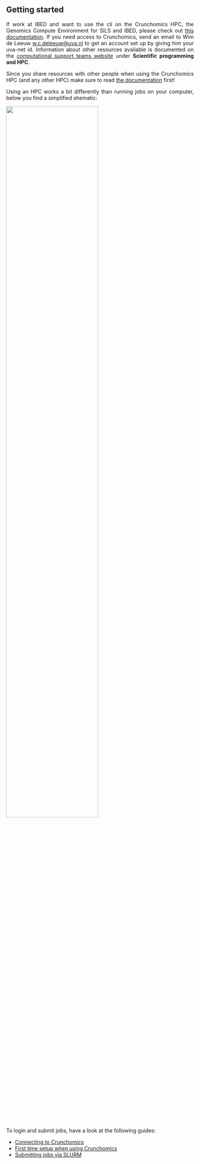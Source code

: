 <div style="text-align: justify">

## Getting started

If work at IBED and want to use the cli on the Crunchomics HPC, the Genomics Compute Environment for SILS and IBED, please check out [this documentation](https://crunchomics-documentation.readthedocs.io/en/latest/index.html). If you need access to Crunchomics, send an email to Wim de Leeuw <w.c.deleeuw@uva.nl> to get an account set up by giving him your uva-net id. Information about other resources available is documented on the [computational support teams website](https://ibed.uva.nl/facilities/computational-facilities/ibed-computational-support-team/ibed-computational-support-team.html) under **Scientific programming and HPC**.

::: {.callout-important}
Since you share resources with other people when using the Crunchomics HPC (and any other HPC) make sure to read [the documentation](https://crunchomics-documentation.readthedocs.io/en/latest/index.html) first!
:::


Using an HPC works a bit differently than running jobs on your computer, below you find a simplified shematic:   

![](../../img/crunchomics1.png){width=70% fig-align="center"}

To login and submit jobs, have a look at the following guides:

- [Connecting to Crunchomics](https://crunchomics-documentation.readthedocs.io/en/latest/intro_crunchomics.html)
- [First time setup when using Crunchomics](https://crunchomics-documentation.readthedocs.io/en/latest/intro_crunchomics.html#preparing-your-account)
- [Submitting jobs via SLURM](https://crunchomics-documentation.readthedocs.io/en/latest/slurm_overview.html)